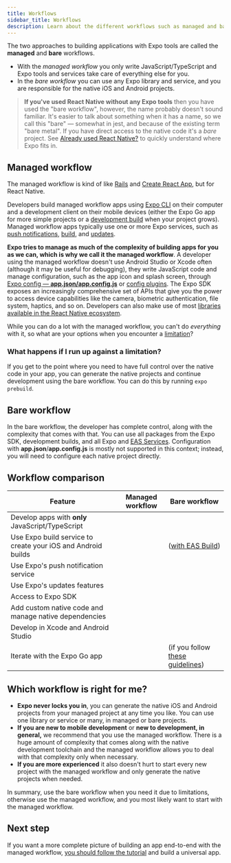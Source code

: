 ```yaml
---
title: Workflows
sidebar_title: Workflows
description: Learn about the different workflows such as managed and bare for building apps with Expo tools.
---
```



The two approaches to building applications with Expo tools are called the **managed** and **bare** workflows.

- With the _managed workflow_ you only write JavaScript/TypeScript and Expo tools and services take care of everything else for you.
- In the _bare workflow_ you can use any Expo library and service, and you are responsible for the native iOS and Android projects.

> **If you've used React Native without any Expo tools** then you have used the "bare workflow", however, the name probably doesn't sound familiar. It's easier to talk about something when it has a name, so we call this "bare" &mdash; somewhat in jest, and because of the existing term "bare metal". If you have direct access to the native code it's a _bare_ project. See [Already used React Native?](/workflow/already-used-react-native) to quickly understand where Expo fits in.

## Managed workflow

The managed workflow is kind of like [Rails](https://rubyonrails.org) and [Create React App](https://github.com/facebook/create-react-app), but for React Native.

Developers build managed workflow apps using [Expo CLI](/workflow/expo-cli) on their computer and a development client on their mobile devices (either the Expo Go app for more simple projects or a [development build](/development/introduction) when your project grows). Managed workflow apps typically use one or more Expo services, such as [push notifications](/push-notifications/overview), [build](/build/introduction), and [updates](/eas-update/getting-started).

**Expo tries to manage as much of the complexity of building apps for you as we can, which is why we call it the managed workflow**. A developer using the managed workflow doesn't use Android Studio or Xcode often (although it may be useful for debugging), they write JavaScript code and manage configuration, such as the app icon and splash screen, through [Expo config &mdash; **app.json/app.config.js**](/workflow/configuration) or [config plugins](/guides/config-plugins). The Expo SDK exposes an increasingly comprehensive set of APIs that give you the power to access device capabilities like the camera, biometric authentication, file system, haptics, and so on. Developers can also make use of most [libraries available in the React Native ecosystem](/workflow/using-libraries).

While you can do a lot with the managed workflow, you can't do _everything_ with it, so what are your options when you encounter a [limitation](/introduction/why-not-expo)?

### What happens if I run up against a limitation?

If you get to the point where you need to have full control over the native code in your app, you can generate the native projects and continue development using the bare workflow. You can do this by running `expo prebuild`.

## Bare workflow

In the bare workflow, the developer has complete control, along with the complexity that comes with that. You can use all packages from the Expo SDK, development builds, and all Expo and [EAS Services](https://expo.dev/eas). Configuration with **app.json**/**app.config.js** is mostly not supported in this context; instead, you will need to configure each native project directly.

## Workflow comparison

| Feature                                                      | Managed workflow | Bare workflow                                                           |
| ------------------------------------------------------------ | ---------------- | ----------------------------------------------------------------------- |
| Develop apps with **only** JavaScript/TypeScript             | <YesIcon />      | <NoIcon />                                                              |
| Use Expo build service to create your iOS and Android builds | <YesIcon />      | <YesIcon /> ([with EAS Build](/build/introduction))                     |
| Use Expo's push notification service                         | <YesIcon />      | <YesIcon />                                                             |
| Use Expo's updates features                                  | <YesIcon />      | <YesIcon />                                                             |
| Access to Expo SDK                                           | <YesIcon />      | <YesIcon />                                                             |
| Add custom native code and manage native dependencies        | <YesIcon />      | <YesIcon />                                                             |
| Develop in Xcode and Android Studio                          | <NoIcon />       | <YesIcon />                                                             |
| Iterate with the Expo Go app                                 | <YesIcon />      | <YesIcon /> (if you follow [these guidelines](/bare/using-expo-client)) |

## Which workflow is right for me?

- **Expo never locks you in**, you can generate the native iOS and Android projects from your managed project at any time you like. You can use one library or service or many, in managed or bare projects.
- **If you are new to mobile development** or **new to development, in general,** we recommend that you use the managed workflow. There is a huge amount of complexity that comes along with the native development toolchain and the managed workflow allows you to deal with that complexity only when necessary.
- **If you are more experienced** it also doesn't hurt to start every new project with the managed workflow and only generate the native projects when needed.

In summary, use the bare workflow when you need it due to limitations, otherwise use the managed workflow, and you most likely want to start with the managed workflow.

## Next step

If you want a more complete picture of building an app end-to-end with the managed workflow, [you should follow the tutorial](/tutorial/introduction) and build a universal app.
